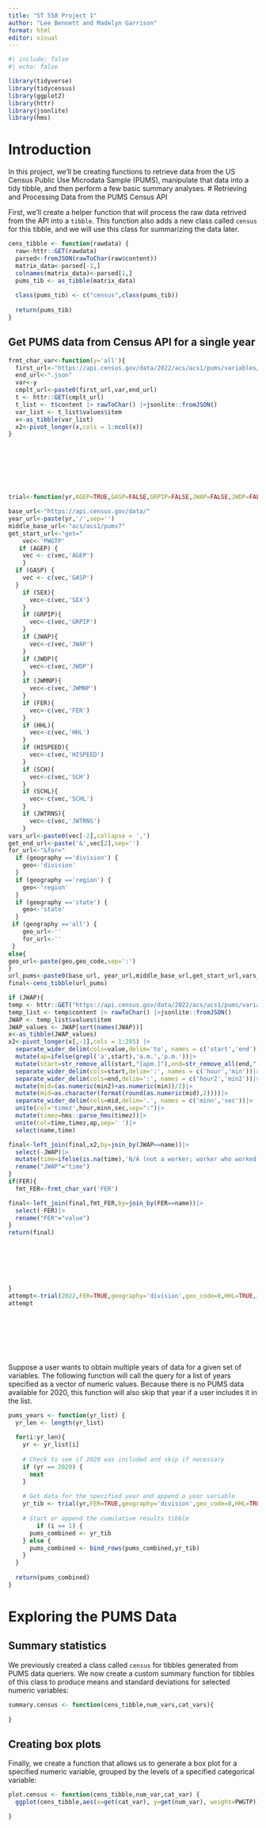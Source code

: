 ```yaml
---
title: "ST 558 Project 1"
author: "Lee Bennett and Madelyn Garrison"
format: html
editor: visual
---
```


```r
#| include: false
#| echo: false

library(tidyverse)
library(tidycensus)
library(ggplot2)
library(httr)
library(jsonlite)
library(hms)
```
# Introduction

In this project, we'll be creating functions to retrieve data from the US Census Public Use Microdata Sample (PUMS), manipulate that data into a tidy tibble, and then perform a few basic summary analyses. 
# Retrieving and Processing Data from the PUMS Census API

First, we'll create a helper function that will process the raw data retrived from the API into a `tibble`. This function also adds a new class called `census` for this tibble, and we will use this class for summarizing the data later.

```r

cens_tibble <- function(rawdata) {
  raw<-httr::GET(rawdata)
  parsed<-fromJSON(rawToChar(raw$content))
  matrix_data<-parsed[-1,]
  colnames(matrix_data)<-parsed[1,]
  pums_tib <- as_tibble(matrix_data)
  
  class(pums_tib) <- c("census",class(pums_tib))
  
  return(pums_tib)
}
```

## Get PUMS data from Census API for a single year

```r
frmt_char_var<-function(y='all'){
  first_url<-"https://api.census.gov/data/2022/acs/acs1/pums/variables/"
  end_url<-".json"
  var<-y
  cmplt_url<-paste0(first_url,var,end_url)
  t <- httr::GET(cmplt_url)
  t_list <- t$content |> rawToChar() |>jsonlite::fromJSON()
  var_list <- t_list$values$item
  x<-as_tibble(var_list)
  x2<-pivot_longer(x,cols = 1:ncol(x))
}








trial<-function(yr,AGEP=TRUE,GASP=FALSE,GRPIP=FALSE,JWAP=FALSE,JWDP=FALSE,JWMNP=FALSE,FER=FALSE,HHL=FALSE,HISPEED=FALSE,JWTRNS=FALSE,SCH=FALSE,SCHL=FALSE,SEX=TRUE,geography='state',geo_code=04){

base_url<-"https://api.census.gov/data/"
year_url<-paste(yr,'/',sep='')
middle_base_url<-"acs/acs1/pums?"
get_start_url<-"get="
    vec<-'PWGTP'
   if (AGEP) {
    vec <- c(vec,'AGEP')
    }
  if (GASP) {
    vec <- c(vec,'GASP')
  }
    if (SEX){
      vec<-c(vec,'SEX')
    }
    if (GRPIP){
      vec<-c(vec,'GRPIP')
    }
    if (JWAP){
      vec<-c(vec,'JWAP')
    }
    if (JWDP){
      vec<-c(vec,'JWDP')
    }
    if (JWMNP){
      vec<-c(vec,'JWMNP')
    }
    if (FER){
      vec<-c(vec,'FER')
    }
    if (HHL){
      vec<-c(vec,'HHL')
    }
    if (HISPEED){
      vec<-c(vec,'HISPEED')
    }
    if (SCH){
      vec<-c(vec,'SCH')
    }
    if (SCHL){
      vec<-c(vec,'SCHL')
    }
    if (JWTRNS){
      vec<-c(vec,'JWTRNS')
    }
vars_url<-paste0(vec[-2],collapse = ',')
get_end_url<-paste('&',vec[2],sep='')
for_url<-"&for="
  if (geography =='division') {
    geo<-'division'
  }
  if (geography =='region') {
    geo<-'region'
  }
  if (geography =='state') {
    geo<-'state'
  }
 if (geography =='all') {
    geo_url<-''
    for_url<-''
 }
else{
geo_url<-paste(geo,geo_code,sep=':')
}
url_pums<-paste0(base_url, year_url,middle_base_url,get_start_url,vars_url,get_end_url,for_url,geo_url)
final<-cens_tibble(url_pums)

if (JWAP){
temp <- httr::GET("https://api.census.gov/data/2022/acs/acs1/pums/variables/JWAP.json")
temp_list <- temp$content |> rawToChar() |>jsonlite::fromJSON()
JWAP <- temp_list$values$item
JWAP_values <- JWAP[sort(names(JWAP))]
x<-as_tibble(JWAP_values)
x2<-pivot_longer(x[,-1],cols = 1:285) |>
  separate_wider_delim(cols=value,delim='to', names = c('start','end'))|>
  mutate(ap=ifelse(grepl('a',start),'a.m.','p.m.'))|>
  mutate(start=str_remove_all(start,"[apm.]"),end=str_remove_all(end,"[apm.]"))|>
  separate_wider_delim(cols=start,delim=':', names = c('hour','min'))|>
  separate_wider_delim(cols=end,delim=':', names = c('hour2','min2'))|>
  mutate(mid=(as.numeric(min2)+as.numeric(min))/2)|>
  mutate(mid=as.character(format(round(as.numeric(mid),2))))|>
  separate_wider_delim(cols=mid,delim='.', names = c('minn','sec'))|>
  unite(col='timez',hour,minn,sec,sep=":")|>
  mutate(timez=hms::parse_hms(timez))|>
  unite(col=time,timez,ap,sep=' ')|>
  select(name,time)

final<-left_join(final,x2,by=join_by(JWAP==name))|>
  select(-JWAP)|>
  mutate(time=ifelse(is.na(time),'N/A (not a worker; worker who worked from home)',time))|>
  rename("JWAP"="time")
}
if(FER){
  fmt_FER<-frmt_char_var('FER')

final<-left_join(final,fmt_FER,by=join_by(FER==name))|>
  select(-FER)|>
  rename("FER"="value")
}
return(final)







}
attempt<-trial(2022,FER=TRUE,geography='division',geo_code=8,HHL=TRUE,JWAP=FALSE)
attempt









```

Suppose a user wants to obtain multiple years of data for a given set of variables. The following function will call the query for a list of years specified as a vector of numeric values. Because there is no PUMS data available for 2020, this function will also skip that year if a user includes it in the list.

```r

pums_years <- function(yr_list) {
  yr_len <- length(yr_list)
  
  for(i:yr_len){
    yr <- yr_list[i]
    
    # Check to see if 2020 was included and skip if necessary
    if (yr == 2020) {
      next
    }
    
    # Get data for the specified year and append a year variable
    yr_tib <- trial(yr,FER=TRUE,geography='division',geo_code=8,HHL=TRUE,JWAP=FALSE) |> mutate(year=yr)
    
    # Start or append the cumulative results tibble
        if (i == 1) {
      pums_combined <- yr_tib  
    } else {
      pums_combined <- bind_rows(pums_combined,yr_tib)
    }
  }
  
  return(pums_combined)
}
```

# Exploring the PUMS Data

## Summary statistics

We previously created a class called `census` for tibbles generated from PUMS data queriers. We now create a custom summary function for tibbles of this class to produce means and standard deviations for selected numeric variables:

```r
summary.census <- function(cens_tibble,num_vars,cat_vars){
  
}
```

## Creating box plots

Finally, we create a function that allows us to generate a box plot for a specified numeric variable, grouped by the levels of a specified categorical variable:

```r
plot.census <- function(cens_tibble,num_var,cat_var) {
  ggplot(cens_tibble,aes(x=get(cat_var), y=get(num_var), weight=PWGTP)) + geom_boxplot()

}
```
